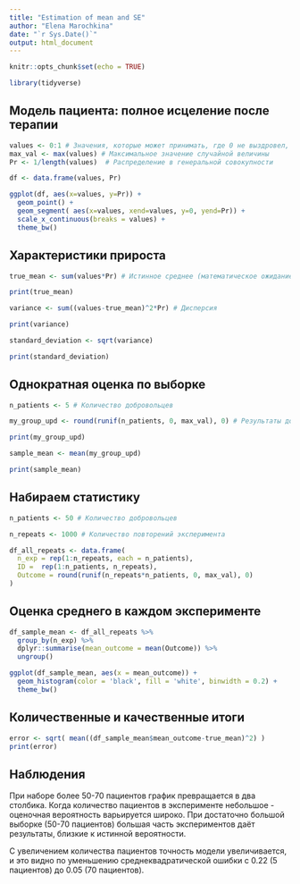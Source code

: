 ```yaml
---
title: "Estimation of mean and SE"
author: "Elena Marochkina"
date: "`r Sys.Date()`"
output: html_document
---
```


```r
knitr::opts_chunk$set(echo = TRUE)

library(tidyverse)
```

## Модель пациента: полное исцеление после терапии

```r

values <- 0:1 # Значения, которые может принимать, где 0 не выздровел, 1 - выздоровел
max_val <- max(values) # Максимальное значение случайной величины
Pr <- 1/length(values)  # Распределение в генеральной совокупности

df <- data.frame(values, Pr)

ggplot(df, aes(x=values, y=Pr)) +
  geom_point() + 
  geom_segment( aes(x=values, xend=values, y=0, yend=Pr)) +
  scale_x_continuous(breaks = values) +
  theme_bw()

```
## Характеристики прироста

```r

true_mean <- sum(values*Pr) # Истинное среднее (математическое ожидание).

print(true_mean)

variance <- sum((values-true_mean)^2*Pr) # Дисперсия

print(variance)

standard_deviation <- sqrt(variance)

print(standard_deviation)

```
## Однократная оценка по выборке

```r

n_patients <- 5 # Количество добровольцев 

my_group_upd <- round(runif(n_patients, 0, max_val), 0) # Результаты добровольцев

print(my_group_upd)

sample_mean <- mean(my_group_upd)

print(sample_mean)

```

## Набираем статистику

```r

n_patients <- 50 # Количество добровольцев 

n_repeats <- 1000 # Количество повторений эксперимента

df_all_repeats <- data.frame(
  n_exp = rep(1:n_repeats, each = n_patients),
  ID =  rep(1:n_patients, n_repeats),
  Outcome = round(runif(n_repeats*n_patients, 0, max_val), 0)
)

```

## Оценка среднего в каждом эксперименте

```r

df_sample_mean <- df_all_repeats %>% 
  group_by(n_exp) %>% 
  dplyr::summarise(mean_outcome = mean(Outcome)) %>% 
  ungroup()

ggplot(df_sample_mean, aes(x = mean_outcome)) +
  geom_histogram(color = 'black', fill = 'white', binwidth = 0.2) +
  theme_bw()

```

## Количественные и качественные итоги

```r

error <- sqrt( mean((df_sample_mean$mean_outcome-true_mean)^2) )
print(error)

```
## Наблюдения

При наборе более 50-70 пациентов график превращается в два столбика.
Когда количество пациентов в эксперименте небольшое - оценочная вероятность варьируется широко. 
При достаточно большой выборке (50-70 пациентов) большая часть экспериментов даёт результаты, близкие к истинной вероятности. 

С увеличением количества пациентов точность модели увеличивается, и это видно по уменьшению среднеквадратической ошибки с 0.22 (5 пациентов) до 0.05 (70 пациентов).